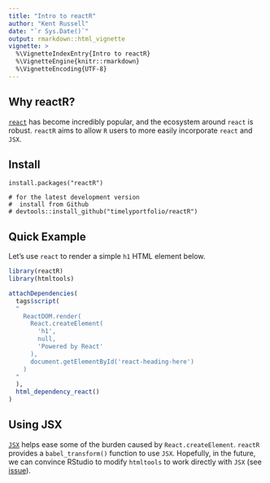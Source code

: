 ---
title: "Intro to reactR"
author: "Kent Russell"
date: "`r Sys.Date()`"
output: rmarkdown::html_vignette
vignette: >
  %\VignetteIndexEntry{Intro to reactR}
  %\VignetteEngine{knitr::rmarkdown}
  %\VignetteEncoding{UTF-8}
---

## Why reactR?

[`react`](https://facebook.github.io/react/) has become incredibly popular, and the ecosystem around `react` is robust.  `reactR` aims to allow `R` users to more easily incorporate `react` and `JSX`.

## Install

```
install.packages("reactR")

# for the latest development version
#  install from Github
# devtools::install_github("timelyportfolio/reactR")
```

## Quick Example

Let's use `react` to render a simple `h1` HTML element below.

<div id="react-heading-here"></div>

```{r}
library(reactR)
library(htmltools)

attachDependencies(
  tags$script(
  "
    ReactDOM.render(
      React.createElement(
        'h1',
        null,
        'Powered by React'
      ),
      document.getElementById('react-heading-here')
    )
  "
  ),
  html_dependency_react()
)
```

## Using JSX

[`JSX`](https://facebook.github.io/react/docs/jsx-in-depth.html) helps ease some of the burden caused by `React.createElement`.  `reactR` provides a `babel_transform()` function to use `JSX`.  Hopefully, in the future, we can convince RStudio to modify `htmltools` to work directly with `JSX` (see [issue](https://github.com/rstudio/htmltools/pull/72)).
